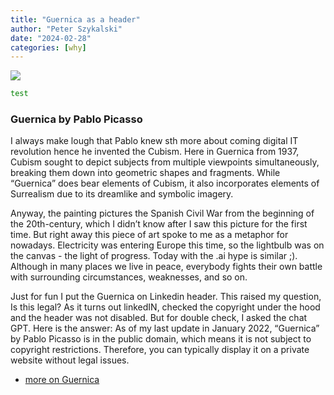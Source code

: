 ```yaml
---
title: "Guernica as a header"
author: "Peter Szykalski"
date: "2024-02-28"
categories: [why]
---
```


![](Pablo_Guernica.jpg)

```bash
test
```

### Guernica by Pablo Picasso
I always make lough that Pablo knew sth more about coming digital IT revolution hence he invented the Cubism. Here in Guernica from 1937, Cubism sought to depict subjects from multiple viewpoints simultaneously, breaking them down into geometric shapes and fragments. While "Guernica" does bear elements of Cubism, it also incorporates elements of Surrealism due to its dreamlike and symbolic imagery.

Anyway, the painting pictures the Spanish Civil War from the beginning of the 20th-century, which I didn't know after I saw this picture for the first time. But right away this piece of art spoke to me as a metaphor for nowadays. Electricity was entering Europe this time, so the lightbulb was on the canvas - the light of progress. Today with the .ai hype is similar ;). Although in many places we live in peace, everybody fights their own battle with surrounding circumstances, weaknesses, and so on. 

Just for fun I put the Guernica on Linkedin header. This raised my question, Is this legal? As it turns out linkedIN, checked the copyright under the hood and the header was not disabled. But for double check, I asked the chat GPT. Here is the answer:
As of my last update in January 2022, "Guernica" by Pablo Picasso is in the public domain, which means it is not subject to copyright restrictions. Therefore, you can typically display it on a private website without legal issues.


:::{.callout-tip}
* [more on Guernica](https://www.pablopicasso.org/guernica.jsp)
:::
